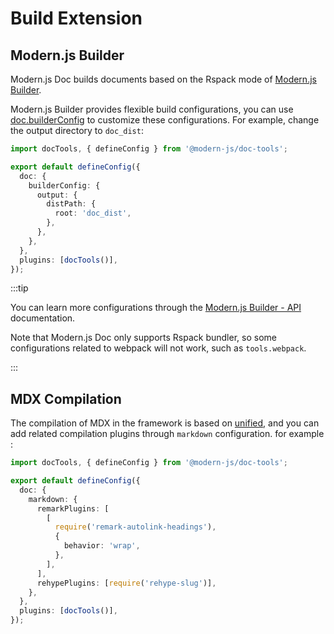# Build Extension

## Modern.js Builder

Modern.js Doc builds documents based on the Rspack mode of [Modern.js Builder](https://modernjs.dev/builder/en/).

Modern.js Builder provides flexible build configurations, you can use [doc.builderConfig](/api/config-build.html#builderconfig) to customize these configurations. For example, change the output directory to `doc_dist`:

```ts title="modern.config.ts"
import docTools, { defineConfig } from '@modern-js/doc-tools';

export default defineConfig({
  doc: {
    builderConfig: {
      output: {
        distPath: {
          root: 'doc_dist',
        },
      },
    },
  },
  plugins: [docTools()],
});
```

:::tip

You can learn more configurations through the [Modern.js Builder - API](https://modernjs.dev/builder/en/api/index.html) documentation.

Note that Modern.js Doc only supports Rspack bundler, so some configurations related to webpack will not work, such as `tools.webpack`.

:::

## MDX Compilation

The compilation of MDX in the framework is based on [unified](https://github.com/unifiedjs/unified), and you can add related compilation plugins through `markdown` configuration. for example
:

```ts title="modern.config.ts"
import docTools, { defineConfig } from '@modern-js/doc-tools';

export default defineConfig({
  doc: {
    markdown: {
      remarkPlugins: [
        [
          require('remark-autolink-headings'),
          {
            behavior: 'wrap',
          },
        ],
      ],
      rehypePlugins: [require('rehype-slug')],
    },
  },
  plugins: [docTools()],
});
```
